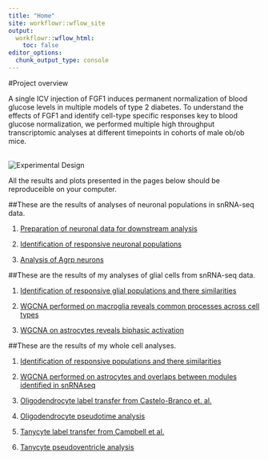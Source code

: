 ```yaml
---
title: "Home"
site: workflowr::wflow_site
output:
  workflowr::wflow_html:
    toc: false
editor_options:
  chunk_output_type: console
---
```



#Project overview

A single ICV injection of FGF1 induces permanent normalization of blood glucose levels in multiple models of type 2 diabetes. To understand the effects of FGF1 and identify cell-type specific responses key to blood glucose normalization, we performed multiple high throughput transcriptomic analyses at different timepoints in cohorts of male ob/ob mice. 

<br>
![Experimental Design](fgf1_experiment.png) <br>

All the results and plots presented in the pages below should be
reproduceible on your computer.

##These are the results of analyses of neuronal populations in snRNA-seq data. 

1. [Preparation of neuronal data for downstream analysis](2_neuron_processing.html)

2. [Identification of responsive neuronal populations](3_neuron_dge_analysis.html)

3. [Analysis of Agrp neurons](4_agrp_analysis.html)

##These are the results of my analyses of glial cells from snRNA-seq data. 

1. [Identification of responsive glial populations and there similarities](6_glial_dge.html) 

2. [WGCNA performed on macroglia reveals common processes across cell types](7_ventricular_wgcna.html) 

3. [WGCNA on astrocytes reveals biphasic activation](8_astro_wgcna.html) 

##These are the results of my whole cell analyses.

1. [Identification of responsive populations and there similarities](10_wc_pseudobulk.html) 

2. [WGCNA performed on astrocytes and overlaps between modules identified in snRNAseq](11_astro_wgcna.html) 
3. [Oligodendrocyte label transfer from Castelo-Branco et. al.](12_olig_labeltransfer.html)

4. [Oligodendrocyte pseudotime analysis](13_olig_pseudotime.html)

5. [Tanycyte label transfer from Campbell et al.](14_tanycyte_labeltransfer.html)

6. [Tanycyte pseudoventricle analysis](15_tany_wgcna_pseudo.html)



